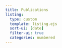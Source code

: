```yaml
---
title: Publications
listing: 
  type: custom
  template: listing.ejs
  sort-ui: [date]
  filter-ui: true
  categories: numbered
---
```



